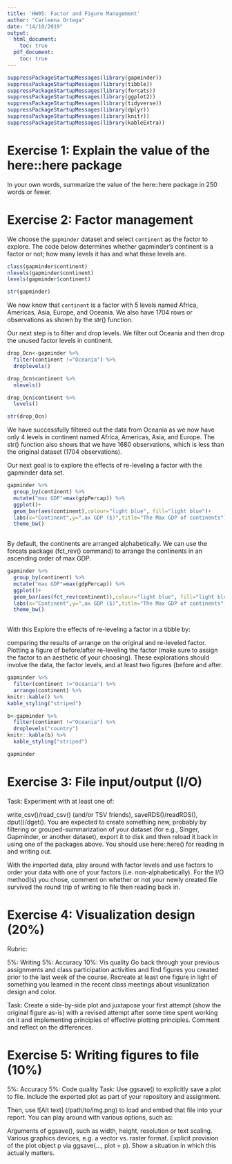 ```yaml
---
title: 'HW05: Factor and Figure Management'
author: "Carleena Ortega"
date: "14/10/2019"
output: 
  html_document:
    toc: true
  pdf_document:
    toc: true
---
```


```r
suppressPackageStartupMessages(library(gapminder))
suppressPackageStartupMessages(library(tibble))
suppressPackageStartupMessages(library(forcats))
suppressPackageStartupMessages(library(ggplot2))
suppressPackageStartupMessages(library(tidyverse))
suppressPackageStartupMessages(library(dplyr))
suppressPackageStartupMessages(library(knitr))
suppressPackageStartupMessages(library(kableExtra))
```



# Exercise 1: Explain the value of the here::here package

In your own words, summarize the value of the here::here package in 250 words or fewer.

# Exercise 2: Factor management

We choose the `gapminder` dataset and select `continent` as the factor to explore. The code below determines whether gapminder's continent is a factor or not; how many levels it has and what these levels are.
```r
class(gapminder$continent)
nlevels(gapminder$continent)
levels(gapminder$continent)

str(gapminder)
```
We now know that `continent` is a factor with 5 levels named Africa, Americas, Asia, Europe, and Oceania. We also have 1704 rows or observations as shown by the str() function.

Our next step is to filter and drop levels. We filter out Oceania and then drop the unused factor levels in continent. 

```r
drop_Ocn<-gapminder %>% 
  filter(continent !="Oceania") %>% 
  droplevels()

drop_Ocn$continent %>% 
  nlevels() 

drop_Ocn$continent %>% 
  levels()

str(drop_Ocn)
```

We have successfully filtered out the data from Oceania as we now have only 4 levels in continent named Africa, Americas, Asia, and Europe. The str() function also shows that we have 1680 observations, which is less than the original dataset (1704 observations).

Our next goal is to explore the effects of re-leveling a factor with the gapminder data set.

```r
gapminder %>% 
  group_by(continent) %>% 
  mutate("max GDP"=max(gdpPercap)) %>% 
  ggplot()+
  geom_bar(aes(continent),colour="light blue", fill="light blue")+
  labs(x="Continent",y=",ax GDP ($)",title="The Max GDP of continents")+
  theme_bw()
  
```

By default, the continents are arranged alphabetically. We can use the forcats package (fct_rev() command) to arrange the continents in an ascending order of max GDP.

```r
gapminder %>% 
  group_by(continent) %>% 
  mutate("max GDP"=max(gdpPercap)) %>% 
  ggplot()+
  geom_bar(aes(fct_rev(continent)),colour="light blue", fill="light blue")+
  labs(x="Continent",y=",ax GDP ($)",title="The Max GDP of continents")+
  theme_bw()
  
```
With this
Explore the effects of re-leveling a factor in a tibble by:

comparing the results of arrange on the original and re-leveled factor.
Plotting a figure of before/after re-leveling the factor (make sure to assign the factor to an aesthetic of your choosing).
These explorations should involve the data, the factor levels, and at least two figures (before and after.


```r
gapminder %>% 
  filter(continent !="Oceania") %>% 
  arrange(continent) %>% 
knitr::kable() %>% 
kable_styling("striped")
```



```r
b<-gapminder %>% 
  filter(continent !="Oceania") %>% 
  droplevels("country")
knitr::kable(b) %>% 
  kable_styling("striped")
```



```r
gapminder
```




# Exercise 3: File input/output (I/O)
Task: Experiment with at least one of:

write_csv()/read_csv() (and/or TSV friends),
saveRDS()/readRDS(),
dput()/dget().
You are expected to create something new, probably by filtering or grouped-summarization of your dataset (for e.g., Singer, Gapminder, or another dataset), export it to disk and then reload it back in using one of the packages above. You should use here::here() for reading in and writing out.

With the imported data, play around with factor levels and use factors to order your data with one of your factors (i.e. non-alphabetically). For the I/O method(s) you chose, comment on whether or not your newly created file survived the round trip of writing to file then reading back in.

# Exercise 4: Visualization design (20%)
Rubric:

5%: Writing
5%: Accuracy
10%: Vis quality
Go back through your previous assignments and class participation activities and find figures you created prior to the last week of the course. Recreate at least one figure in light of something you learned in the recent class meetings about visualization design and color.

Task: Create a side-by-side plot and juxtapose your first attempt (show the original figure as-is) with a revised attempt after some time spent working on it and implementing principles of effective plotting principles. Comment and reflect on the differences.

# Exercise 5: Writing figures to file (10%)
5%: Accuracy
5%: Code quality
Task: Use ggsave() to explicitly save a plot to file. Include the exported plot as part of your repository and assignment.

Then, use ![Alt text] (/path/to/img.png) to load and embed that file into your report. You can play around with various options, such as:

Arguments of ggsave(), such as width, height, resolution or text scaling.
Various graphics devices, e.g. a vector vs. raster format.
Explicit provision of the plot object p via ggsave(..., plot = p). Show a situation in which this actually matters.
